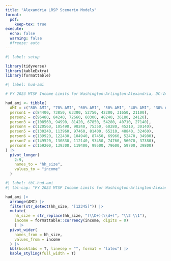 ```yaml
---
title: "Alexandria LRSP Scenario Models"
format:
  pdf:
    keep-tex: true
execute:
  echo: false
  warning: false
  #freeze: auto
---
```


```r
#| label: setup

library(tidyverse)
library(kableExtra)
library(formattable)

```

```r
#| label: hud-ami

# FY 2023 MTSP Income Limits for Washington-Arlington-Alexandria, DC-VA-MD HUD Metro FMR Area

hud_ami <- tibble(
  AMI = c("80% AMI", "70% AMI", "60% AMI", "50% AMI", "40% AMI", "30% AMI", "20% AMI"),
  person1 = c(84400, 73850, 63300, 52750, 42200, 31650, 21100),
  person2 = c(96480, 84240, 72660, 60300, 48240, 36180, 24120),
  person3 = c(108560, 94990, 81420, 67850, 54280, 40710, 27140),
  person4 = c(120560, 105490, 90240, 75350, 60280, 45210, 30140),
  person5 = c(130240, 113960, 97460, 81400, 65210, 48840, 32460),
  person6 = c(139920, 122430, 104940, 87450, 69960, 52470, 34980),
  person7 = c(149520, 130830, 112140, 93450, 74760, 56070, 37380),
  person8 = c(159200, 139300, 119400, 99500, 79600, 59700, 39800)
) |> 
  pivot_longer(
    2:9,
    names_to = "hh_size",
    values_to = "income"
  )

```

```r
#| label: tbl-hud-ami
#| tbl-cap: "FY 2023 MTSP Income Limits for Washington-Arlington-Alexandria, DC-VA-MD HUD Metro FMR Area"

hud_ami |> 
  arrange(AMI) |> 
  filter(str_detect(hh_size, "[12345]")) |> 
  mutate(
    hh_size = str_replace(hh_size, "(\\D+)(\\d+)", "\\2 \\1"),
    income = formattable::currency(income, digits = 0)
    ) |> 
  pivot_wider(
    names_from = hh_size,
    values_from = income
  ) |> 
  kbl(booktabs = T, linesep = "", format = "latex") |> 
  kable_styling(full_width = T)

```
